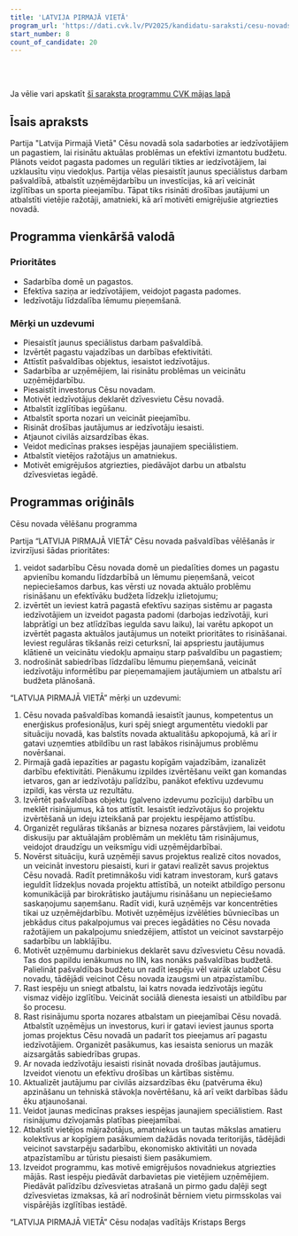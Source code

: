 ```yaml
---
title: 'LATVIJA PIRMAJĀ VIETĀ'
program_url: 'https://dati.cvk.lv/PV2025/kandidatu-saraksti/cesu-novads/latvija-pirmaja-vieta'
start_number: 8
count_of_candidate: 20
---
```



<Badge text="Efektīva saziņa ar iedzīvotājiem" variant="note" size="small" /> <Badge text="Uzņēmējdarbības atbalsts" variant="note" size="small" /> <Badge text="Izglītības pieejamība" variant="note" size="small" /> <Badge text="Drošības sistēmas izveide" variant="note" size="small" /> <Badge text="Emigrējušo atbalsts atgriešanās" variant="note" size="small" />

<br/><br/> 

<Card title='Šis ir mākslīga intelekta ģenerēts apraksts' icon='starlight'>
    Ja vēlie vari apskatīt <a href={frontmatter.program_url} target='_blank'>šī saraksta programmu CVK mājas lapā</a>
    </Card>

## Īsais apraksts

Partija "Latvija Pirmajā Vietā" Cēsu novadā sola sadarboties ar iedzīvotājiem un pagastiem, lai risinātu aktuālas problēmas un efektīvi izmantotu budžetu. Plānots veidot pagasta padomes un regulāri tikties ar iedzīvotājiem, lai uzklausītu viņu viedokļus. Partija vēlas piesaistīt jaunus speciālistus darbam pašvaldībā, atbalstīt uzņēmējdarbību un investīcijas, kā arī veicināt izglītības un sporta pieejamību. Tāpat tiks risināti drošības jautājumi un atbalstīti vietējie ražotāji, amatnieki, kā arī motivēti emigrējušie atgriezties novadā.

## Programma vienkāršā valodā

### Prioritātes
*   Sadarbība domē un pagastos.
*   Efektīva saziņa ar iedzīvotājiem, veidojot pagasta padomes.
*   Iedzīvotāju līdzdalība lēmumu pieņemšanā.

### Mērķi un uzdevumi
*   Piesaistīt jaunus speciālistus darbam pašvaldībā.
*   Izvērtēt pagastu vajadzības un darbības efektivitāti.
*   Attīstīt pašvaldības objektus, iesaistot iedzīvotājus.
*   Sadarbība ar uzņēmējiem, lai risinātu problēmas un veicinātu uzņēmējdarbību.
*   Piesaistīt investorus Cēsu novadam.
*   Motivēt iedzīvotājus deklarēt dzīvesvietu Cēsu novadā.
*   Atbalstīt izglītības iegūšanu.
*   Atbalstīt sporta nozari un veicināt pieejamību.
*   Risināt drošības jautājumus ar iedzīvotāju iesaisti.
*   Atjaunot civilās aizsardzības ēkas.
*   Veidot medicīnas prakses iespējas jaunajiem speciālistiem.
*   Atbalstīt vietējos ražotājus un amatniekus.
*   Motivēt emigrējušos atgriezties, piedāvājot darbu un atbalstu dzīvesvietas iegādē.

## Programmas oriģināls

Cēsu novada
vēlēšanu programma


Partija “LATVIJA PIRMAJĀ VIETĀ” Cēsu novada pašvaldības vēlēšanās ir izvirzījusi šādas prioritātes:
1. veidot sadarbību Cēsu novada domē un piedalīties domes un pagastu apvienību komandu līdzdarbībā un lēmumu pieņemšanā, veicot nepieciešamos darbus, kas vērsti uz novada aktuālo problēmu risināšanu un efektīvāku budžeta līdzekļu izlietojumu;
2. izvērtēt un ieviest katrā pagastā efektīvu saziņas sistēmu ar pagasta iedzīvotājiem un izveidot pagasta padomi (darbojas iedzīvotāji, kuri labprātīgi un bez atlīdzības iegulda savu laiku), lai varētu apkopot un izvērtēt pagasta aktuālos jautājumus un noteikt prioritātes to risināšanai. Ieviest regulāras tikšanās reizi ceturksnī, lai apspriestu jautājumus klātienē un veicinātu viedokļu apmaiņu starp pašvaldību un pagastiem;
3. nodrošināt sabiedrības līdzdalību lēmumu pieņemšanā, veicināt iedzīvotāju informētību par pieņemamajiem jautājumiem un atbalstu arī budžeta plānošanā.

“LATVIJA PIRMAJĀ VIETĀ” mērķi un uzdevumi:
1. Cēsu novada pašvaldības komandā iesaistīt jaunus, kompetentus un enerģiskus profesionāļus, kuri spēj sniegt argumentētu viedokli par situāciju novadā, kas balstīts novada aktualitāšu apkopojumā, kā arī ir gatavi uzņemties atbildību un rast labākos risinājumus problēmu novēršanai.
2. Pirmajā gadā iepazīties ar pagastu kopīgām vajadzībām, izanalizēt darbību efektivitāti. Pienākumu izpildes izvērtēšanu veikt gan komandas ietvaros, gan ar iedzīvotāju palīdzību, panākot efektīvu uzdevumu izpildi, kas vērsta uz rezultātu.
3. Izvērtēt pašvaldības objektu (galveno izdevumu pozīciju) darbību un meklēt risinājumus, kā tos attīstīt. Iesaistīt iedzīvotājus šo projektu izvērtēšanā un ideju izteikšanā par projektu iespējamo attīstību.
4. Organizēt regulāras tikšanās ar biznesa nozares pārstāvjiem, lai veidotu diskusiju par aktuālajām problēmām un meklētu tām risinājumus, veidojot draudzīgu un veiksmīgu vidi uzņēmējdarbībai.
5. Novērst situāciju, kurā uzņēmēji savus projektus realizē citos novados, un veicināt investoru piesaisti, kuri ir gatavi realizēt savus projektus Cēsu novadā. Radīt pretimnākošu vidi katram investoram, kurš gatavs ieguldīt līdzekļus novada projektu attīstībā, un noteikt atbildīgo personu komunikācijā par birokrātisko jautājumu risināšanu un nepieciešamo saskaņojumu saņemšanu. Radīt vidi, kurā uzņēmējs var koncentrēties tikai uz uzņēmējdarbību. Motivēt uzņēmējus izvēlēties būvniecības un jebkādus citus pakalpojumus vai preces iegādāties no Cēsu novada ražotājiem un pakalpojumu sniedzējiem, attīstot un veicinot savstarpējo sadarbību un labklājību.
6. Motivēt uzņēmumu darbiniekus deklarēt savu dzīvesvietu Cēsu novadā. Tas dos papildu ienākumus no IIN, kas nonāks pašvaldības budžetā. Palielināt pašvaldības budžetu un radīt iespēju vēl vairāk uzlabot Cēsu novadu, tādējādi veicinot Cēsu novada izaugsmi un atpazīstamību.
7. Rast iespēju un sniegt atbalstu, lai katrs novada iedzīvotājs iegūtu vismaz vidējo izglītību. Veicināt sociālā dienesta iesaisti un atbildību par šo procesu.
8. Rast risinājumu sporta nozares atbalstam un pieejamībai Cēsu novadā. Atbalstīt uzņēmējus un investorus, kuri ir gatavi ieviest jaunus sporta jomas projektus Cēsu novadā un padarīt tos pieejamus arī pagastu iedzīvotājiem. Organizēt pasākumus, kas iesaista seniorus un mazāk aizsargātās sabiedrības grupas.
9. Ar novada iedzīvotāju iesaisti risināt novada drošības jautājumus. Izveidot vienotu un efektīvu drošības un kārtības sistēmu.
10. Aktualizēt jautājumu par civilās aizsardzības ēku (patvēruma ēku) apzināšanu un tehniskā stāvokļa novērtēšanu, kā arī veikt darbības šādu ēku atjaunošanai.
11. Veidot jaunas medicīnas prakses iespējas jaunajiem speciālistiem. Rast risinājumu dzīvojamās platības pieejamībai.
12. Atbalstīt vietējos mājražotājus, amatniekus un tautas mākslas amatieru kolektīvus ar kopīgiem pasākumiem dažādās novada teritorijās, tādējādi veicinot savstarpēju sadarbību, ekonomisko aktivitāti un novada atpazīstamību ar tūristu piesaisti šiem pasākumiem.
13. Izveidot programmu, kas motivē emigrējušos novadniekus atgriezties mājās. Rast iespēju piedāvāt darbavietas pie vietējiem uzņēmējiem. Piedāvāt palīdzību dzīvesvietas atrašanā un pirmo gadu daļēji segt dzīvesvietas izmaksas, kā arī nodrošināt bērniem vietu pirmsskolas vai vispārējās izglītības iestādē.


“LATVIJA PIRMAJĀ VIETĀ”
Cēsu nodaļas vadītājs
Kristaps Bergs
